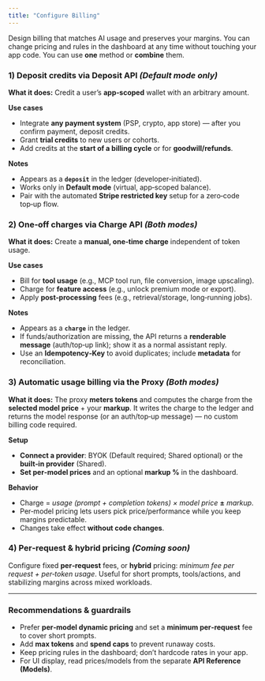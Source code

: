 ```yaml
---
title: "Configure Billing"
---
```


Design billing that matches AI usage and preserves your margins. You can change pricing and rules in the dashboard at any time without touching your app code. You can use **one** method or **combine** them.

### 1) Deposit credits via **Deposit API** _(Default mode only)_

**What it does:** Credit a user’s **app‑scoped** wallet with an arbitrary amount.

**Use cases**

- Integrate **any payment system** (PSP, crypto, app store) — after you confirm payment, deposit credits.
- Grant **trial credits** to new users or cohorts.
- Add credits at the **start of a billing cycle** or for **goodwill/refunds**.

**Notes**

- Appears as a **`deposit`** in the ledger (developer‑initiated).
- Works only in **Default mode** (virtual, app‑scoped balance).
- Pair with the automated **Stripe restricted key** setup for a zero‑code top‑up flow.

### 2) One‑off charges via **Charge API** _(Both modes)_

**What it does:** Create a **manual, one‑time charge** independent of token usage.

**Use cases**

- Bill for **tool usage** (e.g., MCP tool run, file conversion, image upscaling).
- Charge for **feature access** (e.g., unlock premium mode or export).
- Apply **post‑processing** fees (e.g., retrieval/storage, long‑running jobs).

**Notes**

- Appears as a **`charge`** in the ledger.
- If funds/authorization are missing, the API returns a **renderable message** (auth/top‑up link); show it as a normal assistant reply.
- Use an **Idempotency‑Key** to avoid duplicates; include **metadata** for reconciliation.

### 3) Automatic usage billing via the **Proxy** _(Both modes)_

**What it does:** The proxy **meters tokens** and computes the charge from the **selected model price** + your **markup**. It writes the charge to the ledger and returns the model response (or an auth/top‑up message) — no custom billing code required.

**Setup**

- **Connect a provider**: BYOK (Default required; Shared optional) or the **built‑in provider** (Shared).
- **Set per‑model prices** and an optional **markup %** in the dashboard.

**Behavior**

- Charge = _usage (prompt + completion tokens) × model price_ **±** _markup_.
- Per‑model pricing lets users pick price/performance while you keep margins predictable.
- Changes take effect **without code changes**.

### 4) Per‑request & hybrid pricing _(Coming soon)_

Configure fixed **per‑request** fees, or **hybrid** pricing: _minimum fee per request + per‑token usage_. Useful for short prompts, tools/actions, and stabilizing margins across mixed workloads.

---

### Recommendations & guardrails

- Prefer **per‑model dynamic pricing** and set a **minimum per‑request** fee to cover short prompts.
- Add **max tokens** and **spend caps** to prevent runaway costs.
- Keep pricing rules in the dashboard; don’t hardcode rates in your app.
- For UI display, read prices/models from the separate **API Reference (Models)**.
